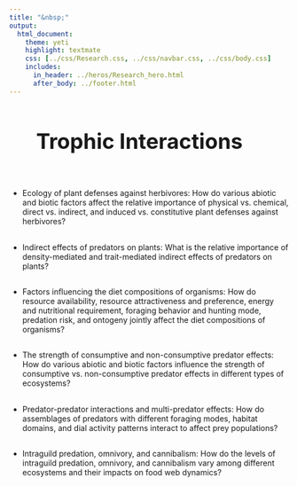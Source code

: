 ```yaml
---
title: "&nbsp;"
output:
  html_document:
    theme: yeti
    highlight: textmate
    css: [../css/Research.css, ../css/navbar.css, ../css/body.css]
    includes:
      in_header: ../heros/Research_hero.html
      after_body: ../footer.html
---
```


<style>
h1 {text-align: center !important; 
   font-weight: bold !important; 
   font-size: 38px !important;
   line-height: 1.5em;}
   
h2 {font-weight: bold !important;} 
   
.External_link{
  border-radius: 5px;
  border: none;
  text-align: center;
  text-decoration: none;
  display: inline-block;
  width: 60px;
}

#trophic-interactions {
 width: 115%; margin-left: -55px;
}

</style>

# Trophic Interactions

<br>

* Ecology of plant defenses against herbivores: How do various abiotic and biotic factors affect the relative importance of physical vs. chemical, direct vs. indirect, and induced vs. constitutive plant defenses against herbivores? 

<div style="height: 0.1em;"></div>

* Indirect effects of predators on plants: What is the relative importance of density-mediated and trait-mediated indirect effects of predators on plants?

<div style="height: 0.1em;"></div>

*	Factors influencing the diet compositions of organisms: How do resource availability, resource attractiveness and preference, energy and nutritional requirement, foraging behavior and hunting mode, predation risk, and ontogeny jointly affect the diet compositions of organisms?

<div style="height: 0.1em;"></div>

*	The strength of consumptive and non-consumptive predator effects: How do various abiotic and biotic factors influence the strength of consumptive vs. non-consumptive predator effects in different types of ecosystems?

<div style="height: 0.1em;"></div>

*	Predator-predator interactions and multi-predator effects: How do assemblages of predators with different foraging modes, habitat domains, and dial activity patterns interact to affect prey populations?   

<div style="height: 0.1em;"></div>

* Intraguild predation, omnivory, and cannibalism: How do the levels of intraguild predation, omnivory, and cannibalism vary among different ecosystems and their impacts on food web dynamics?







